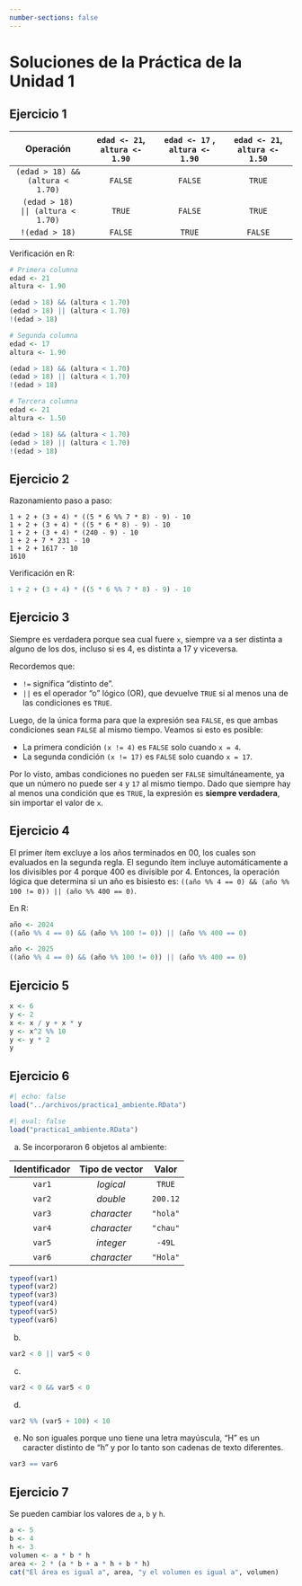 ```yaml
---
number-sections: false
---
```


```{=latex}
\thispagestyle{primerapagina}
```

# Soluciones de la Práctica de la Unidad 1

## Ejercicio 1

|            **Operación**           | `edad <- 21`, `altura <- 1.90` | `edad <- 17` , `altura <- 1.90` | `edad <- 21`, `altura <- 1.50` |
|:----------------------------------:|:------------------------------:|:-------------------------------:|:------------------------------:|
|  `(edad > 18) && (altura < 1.70)`  |             `FALSE`            |             `FALSE`             |             `TRUE`             |
| `(edad > 18)   || (altura < 1.70)` |             `TRUE`             |             `FALSE`             |             `TRUE`             |
|           `!(edad > 18)`           |             `FALSE`            |              `TRUE`             |             `FALSE`            |

Verificación en R:

```r
# Primera columna
edad <- 21
altura <- 1.90

(edad > 18) && (altura < 1.70)
(edad > 18) || (altura < 1.70)
!(edad > 18)

# Segunda columna
edad <- 17
altura <- 1.90

(edad > 18) && (altura < 1.70)
(edad > 18) || (altura < 1.70)
!(edad > 18)

# Tercera columna
edad <- 21
altura <- 1.50

(edad > 18) && (altura < 1.70)
(edad > 18) || (altura < 1.70)
!(edad > 18)
```

## Ejercicio 2

Razonamiento paso a paso:

```
1 + 2 + (3 + 4) * ((5 * 6 %% 7 * 8) - 9) - 10
1 + 2 + (3 + 4) * ((5 * 6 * 8) - 9) - 10
1 + 2 + (3 + 4) * (240 - 9) - 10
1 + 2 + 7 * 231 - 10
1 + 2 + 1617 - 10
1610
```

Verificación en R:

```r
1 + 2 + (3 + 4) * ((5 * 6 %% 7 * 8) - 9) - 10
```

## Ejercicio 3

Siempre es verdadera porque sea cual fuere `x`, siempre va a ser distinta a alguno de los dos, incluso si es 4, es distinta a 17 y viceversa.

Recordemos que:

- `!=` significa "distinto de".  
- `||` es el operador "o" lógico (OR), que devuelve `TRUE` si al menos una de las condiciones es `TRUE`.  

Luego, de la única forma para que la expresión sea `FALSE`, es que ambas condiciones sean `FALSE` al mismo tiempo. Veamos si esto es posible:  

- La primera condición `(x != 4)` es `FALSE` solo cuando `x = 4`.  
- La segunda condición `(x != 17)` es `FALSE` solo cuando `x = 17`.  

Por lo visto, ambas condiciones no pueden ser `FALSE` simultáneamente, ya que un número no puede ser `4` y `17` al mismo tiempo. Dado que siempre hay al menos una condición que es `TRUE`, la expresión es **siempre verdadera**, sin importar el valor de `x`.

## Ejercicio 4

El primer ítem excluye a los años terminados en 00, los cuales son evaluados en la segunda regla. El segundo ítem incluye automáticamente a los divisibles por 4 porque 400 es divisible por 4. Entonces, la operación lógica que determina si un año es bisiesto es: `((año %% 4 == 0) && (año %% 100 != 0)) || (año %% 400 == 0)`.

En R:

```r
año <- 2024
((año %% 4 == 0) && (año %% 100 != 0)) || (año %% 400 == 0)

año <- 2025
((año %% 4 == 0) && (año %% 100 != 0)) || (año %% 400 == 0)
```

## Ejercicio 5

```r
x <- 6
y <- 2
x <- x / y + x * y
y <- x^2 %% 10
y <- y * 2
y
```

## Ejercicio 6

```r
#| echo: false
load("../archivos/practica1_ambiente.RData")
```

```r
#| eval: false
load("practica1_ambiente.RData")
```

a. Se incorporaron 6 objetos al ambiente:

| Identificador | Tipo de vector |  Valor |
|:-------------:|:------------:|:------:|
|      `var1`     |    *logical*    |  `TRUE`  |
|      `var2`     |   *double*   |   `200.12`  |
|      `var3`     |   *character*   | `"hola"` |
|      `var4`     |   *character*   | `"chau"` |
|      `var5`     |   *integer*   |   `-49L`  |
|      `var6`     |   *character*   | `"Hola"` |

```r
typeof(var1)
typeof(var2)
typeof(var3)
typeof(var4)
typeof(var5)
typeof(var6)
```


b. 

```r
var2 < 0 || var5 < 0
```

c. 

```r
var2 < 0 && var5 < 0
```


d. 

```r
var2 %% (var5 + 100) < 10
```

e. No son iguales porque uno tiene una letra mayúscula, "H" es un caracter distinto de "h" y por lo tanto son cadenas de texto diferentes.

```r
var3 == var6
```

## Ejercicio 7

Se pueden cambiar los valores de `a`, `b` y `h`.

```r
a <- 5
b <- 4
h <- 3
volumen <- a * b * h
area <- 2 * (a * b + a * h + b * h)
cat("El área es igual a", area, "y el volumen es igual a", volumen)
```

